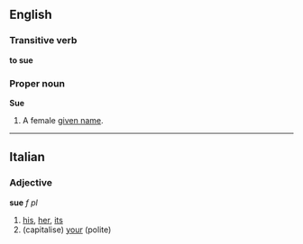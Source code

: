 ==English==
===Transitive verb===
'''to sue'''

===Proper noun===
'''Sue'''

#A female [[given name]].

----

==Italian==
===Adjective===
'''sue''' ''f pl''

# [[his]], [[her]], [[its]]
# (capitalise) [[your]] (polite)